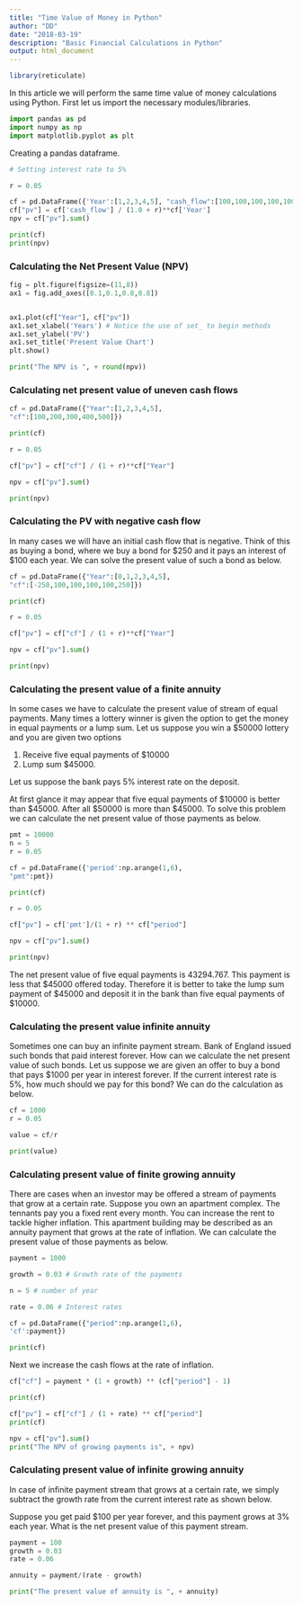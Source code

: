 ```yaml
---
title: "Time Value of Money in Python"
author: "DD"
date: "2018-03-19"
description: "Basic Financial Calculations in Python"
output: html_document
---
```


```r
library(reticulate)

```


In this article we will perform the same time value of money calculations using Python. First let us import the necessary modules/libraries.

```python

import pandas as pd
import numpy as np
import matplotlib.pyplot as plt

```

Creating a pandas dataframe.

```python

# Setting interest rate to 5%

r = 0.05

cf = pd.DataFrame({'Year':[1,2,3,4,5], "cash_flow":[100,100,100,100,100]})
cf["pv"] = cf['cash_flow'] / (1.0 + r)**cf['Year']
npv = cf["pv"].sum()

print(cf)
print(npv)


```

### Calculating the Net Present Value (NPV)

```python

fig = plt.figure(figsize=(11,8))
ax1 = fig.add_axes([0.1,0.1,0.8,0.8])


ax1.plot(cf["Year"], cf["pv"])
ax1.set_xlabel('Years') # Notice the use of set_ to begin methods
ax1.set_ylabel('PV')
ax1.set_title('Present Value Chart')
plt.show()

print("The NPV is ", + round(npv))

```


### Calculating net present value of uneven cash flows

```python

cf = pd.DataFrame({"Year":[1,2,3,4,5],
"cf":[100,200,300,400,500]})

print(cf)

```

```python

r = 0.05

cf["pv"] = cf["cf"] / (1 + r)**cf["Year"]

npv = cf["pv"].sum()

print(npv)

```

### Calculating the PV with negative cash flow

In many cases we will have an initial cash flow that is negative. Think of this as buying a bond, where we buy a bond for \$250 and it pays an interest of $100 each year. We can solve the present value of such a bond as below.

```python

cf = pd.DataFrame({"Year":[0,1,2,3,4,5],
"cf":[-250,100,100,100,100,250]})

print(cf)

```

```python

r = 0.05

cf["pv"] = cf["cf"] / (1 + r)**cf["Year"]

npv = cf["pv"].sum()

print(npv)


```


### Calculating the present value of a finite annuity

In some cases we have to calculate the present value of stream of equal payments. Many times a lottery winner is given the option to get the money in equal payments or a lump sum. Let us suppose you win a $50000 lottery and you are given two options

1. Receive five equal payments of $10000
2. Lump sum $45000.

Let us suppose the bank pays 5% interest rate on the deposit.

At first glance it may appear that five equal payments of \$10000 is better than \$45000. After all \$50000 is more than $45000. To solve this problem we can calculate the net present value of those payments as below.

```python

pmt = 10000
n = 5
r = 0.05

cf = pd.DataFrame({'period':np.arange(1,6),
"pmt":pmt})

print(cf)


```

```python

r = 0.05

cf["pv"] = cf['pmt']/(1 + r) ** cf["period"]

npv = cf["pv"].sum()

print(npv)

```


The net present value of five equal payments is 43294.767. This payment is less that \$45000 offered today. Therefore it is better to take the lump sum payment of \$45000 and deposit it in the bank than five equal payments of \$10000.

### Calculating the present value infinite annuity

Sometimes one can buy an infinite payment stream. Bank of England issued such bonds that paid interest forever. How can we calculate the net present value of such bonds. Let us suppose we are given an offer to buy a bond that pays $1000 per year in interest forever. If the current interest rate is 5%, how much should we pay for this bond? We can do the calculation as below.

```python

cf = 1000
r = 0.05

value = cf/r

print(value)

```


### Calculating present value of finite growing annuity

There are cases when an investor may be offered a stream of payments that grow at a certain rate. Suppose you own an apartment complex. The tennants pay you a fixed rent every month. You can increase the rent to tackle higher inflation. This apartment building may be described as an annuity payment that grows at the rate of inflation. We can calculate the present value of those payments as below.

```python

payment = 1000

growth = 0.03 # Growth rate of the payments

n = 5 # number of year

rate = 0.06 # Interest rates

cf = pd.DataFrame({"period":np.arange(1,6),
'cf':payment})

print(cf)

```

Next we increase the cash flows at the rate of inflation.

```python

cf["cf"] = payment * (1 + growth) ** (cf["period"] - 1)

print(cf)

```

```python

cf["pv"] = cf["cf"] / (1 + rate) ** cf["period"]
print(cf)

```

```python

npv = cf["pv"].sum()
print("The NPV of growing payments is", + npv)


```


### Calculating present value of infinite growing annuity

In case of infinite payment stream that grows at a certain rate, we simply subtract the growth rate from the current interest rate as shown below.

Suppose you get paid $100 per year forever, and this payment grows at 3% each year. What is the net present value of this payment stream.


```python

payment = 100
growth = 0.03
rate = 0.06

annuity = payment/(rate - growth)

print("The present value of annuity is ", + annuity)

```



